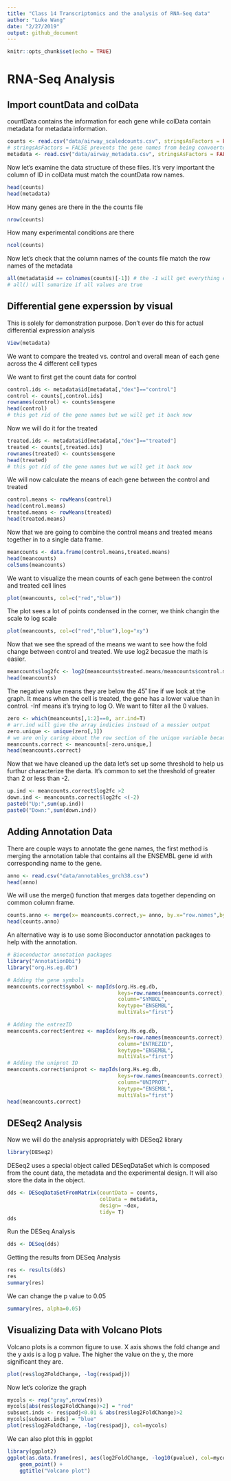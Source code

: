 ```yaml
---
title: "Class 14 Transcriptomics and the analysis of RNA-Seq data"
author: "Luke Wang"
date: "2/27/2019"
output: github_document
---
```


```r
knitr::opts_chunk$set(echo = TRUE)
```

# RNA-Seq Analysis

## Import countData and colData

countData contains the information for each gene while colData contain metadata for metadata information.

```r
counts <- read.csv("data/airway_scaledcounts.csv", stringsAsFactors = FALSE)
# stringsAsFactors = FALSE prevents the gene names from being convoerted to factors
metadata <- read.csv("data/airway_metadata.csv", stringsAsFactors = FALSE)
```

Now let's examine the data structure of these files. It's very important the column of ID in colData must match the countData row names.

```r
head(counts)
head(metadata)
```

How many genes are there in the the counts file
```r
nrow(counts)
```

How many experimental conditions are there
```r
ncol(counts)
```

Now let's check that the column names of the counts file match the row names of the metadata

```r
all(metadata$id == colnames(counts)[-1]) # the -1 will get everything except the first one of the index
# all() will sumarize if all values are true
```


## Differential gene experssion  by visual 

This is solely for demonstration purpose. Don't ever do this for actual differential expression analysis

```r
View(metadata)
```

We want to compare the treated vs. control and overall mean of each gene across the 4 different cell types

We want to first get the count data for control
```r
control.ids <- metadata$id[metadata[,"dex"]=="control"]
control <- counts[,control.ids]
rownames(control) <- counts$ensgene
head(control)
# this got rid of the gene names but we will get it back now

```


Now we will do it for the treated
```r
treated.ids <- metadata$id[metadata[,"dex"]=="treated"]
treated <- counts[,treated.ids]
rownames(treated) <- counts$ensgene
head(treated)
# this got rid of the gene names but we will get it back now
```

We will now calculate the means of each gene between the control and treated
```r
control.means <- rowMeans(control)
head(control.means)
treated.means <- rowMeans(treated)
head(treated.means)
```

Now that we are going to combine the control means and treated means together in to a single data frame.

```r
meancounts <- data.frame(control.means,treated.means)
head(meancounts)
colSums(meancounts)
```

We want to visualize the mean counts of each gene between the control and treated cell lines
```r
plot(meancounts, col=c("red","blue"))
```

The plot sees a lot of points condensed in the corner, we think changin the scale to log scale 

```r
plot(meancounts, col=c("red","blue"),log="xy")
```

Now that we see the spread of the means we want to see how the fold change between control and treated. We use log2 becasue the math is easier.
```r
meancounts$log2fc <- log2(meancounts$treated.means/meancounts$control.means)
head(meancounts)
```

The negative value means they are below the 45˚ line if we look at the graph. It means when the cell is treated, the gene has a lower value than in control. -Inf means it's trying to log O. We want to filter all the 0 values.

```r
zero <- which(meancounts[,1:2]==0, arr.ind=T)
# arr.ind will give the array indicies instead of a messier output
zero.unique <- unique(zero[,1]) 
# we are only caring about the row section of the unique variable because the zero could either be in col 1 or 2
meancounts.correct <- meancounts[-zero.unique,]
head(meancounts.correct)
```

Now that we have cleaned up the data let's set up some threshold to help us furthur characterize the darta. It's common to set the threshold of greater than 2 or less than -2.

```r
up.ind <- meancounts.correct$log2fc >2
down.ind <- meancounts.correct$log2fc <(-2)
paste0("Up:",sum(up.ind))
paste0("Down:",sum(down.ind))
```

## Adding Annotation Data

There are couple ways to annotate the gene names, the first method is merging the annotation table that contains all the ENSEMBL gene id with corresponding name to the gene.

```r
anno <- read.csv("data/annotables_grch38.csv")
head(anno)
```

We will use the merge() function that merges data together depending on common column frame.

```r
counts.anno <- merge(x= meancounts.correct,y= anno, by.x="row.names",by.y="ensgene")
head(counts.anno)
```

An alternative way is to use some Bioconductor annotation packages to help with the annotation.
```r
# Bioconductor annotation packages
library("AnnotationDbi")
library("org.Hs.eg.db")
```
```r
# Adding the gene symbols
meancounts.correct$symbol <- mapIds(org.Hs.eg.db,
                                    keys=row.names(meancounts.correct),
                                    column="SYMBOL",
                                    keytype="ENSEMBL",
                                    multiVals="first")

# Adding the entrezID
meancounts.correct$entrez <- mapIds(org.Hs.eg.db,
                                    keys=row.names(meancounts.correct),
                                    column="ENTREZID",
                                    keytype="ENSEMBL",
                                    multiVals="first")
# Adding the uniprot ID
meancounts.correct$uniprot <- mapIds(org.Hs.eg.db,
                                    keys=row.names(meancounts.correct),
                                    column="UNIPROT",
                                    keytype="ENSEMBL",
                                    multiVals="first")
head(meancounts.correct)
```

## DESeq2 Analysis
Now we will do the analysis appropriately with DESeq2 library

```r
library(DESeq2)
```

DESeq2 uses a special object called DESeqDataSet which is composed from the count data, the metadata and the experimental design. It will also store the data in the object.

```r
dds <- DESeqDataSetFromMatrix(countData = counts,
                              colData = metadata,
                              design= ~dex,
                              tidy= T)
dds
```

Run the DESeq Analysis
```r
dds <- DESeq(dds)
```

Getting the results from DESeq Analysis
```r
res <- results(dds)
res
summary(res)
```


We can change the p value to 0.05
```r
summary(res, alpha=0.05)
```

## Visualizing Data with Volcano Plots

Volcano plots is a common figure to use. X axis shows the fold change and the y axis is a log p value. The higher the value on the y, the more significant they are.

```r
plot(res$log2FoldChange, -log(res$padj))

```

Now let's colorize the graph
```r

mycols <- rep("gray",nrow(res))
mycols[abs(res$log2FoldChange)>2] = "red"
subsuet.inds <- res$padj<0.01 & abs(res$log2FoldChange)>2
mycols[subsuet.inds] = "blue"
plot(res$log2FoldChange, -log(res$padj), col=mycols)
```

We can also plot this in ggplot
```r
library(ggplot2)
ggplot(as.data.frame(res), aes(log2FoldChange, -log10(pvalue), col=mycols)) + 
    geom_point() + 
    ggtitle("Volcano plot")
```

